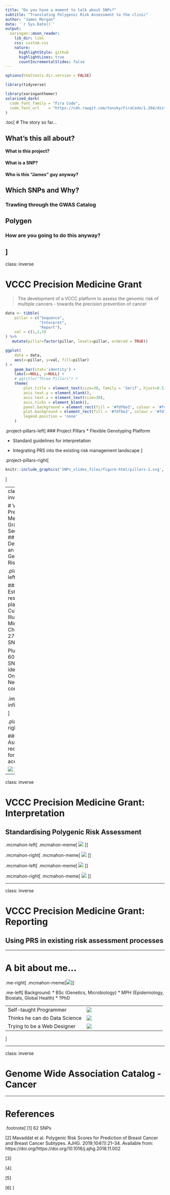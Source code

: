 ```yaml
---
title: "Do you have a moment to talk about SNPs?"
subtitle: "Translating Polygenic Risk Assessment to the clinic"
author: "James Morgan"
date: '`r Sys.Date()`'
output:
  xaringan::moon_reader:
    lib_dir: libs
    css: custom.css
    nature:
      highlightStyle: github
      highlightLines: true
      countIncrementalSlides: false
---
```


```r
options(htmltools.dir.version = FALSE)

library(tidyverse)
```

```r
library(xaringanthemer)
solarized_dark(
  code_font_family = "Fira Code",
  code_font_url    = "https://cdn.rawgit.com/tonsky/FiraCode/1.204/distr/fira_code.css"
)
```

.toc[
# The story so far...

## What's this all about?
#### What is this project?
#### What is a SNP?
#### Who is this "James" guy anyway? 

## Which SNPs and Why?
### Trawling through the GWAS Catalog 

## Polygen 
### How are you going to do this anyway?
]
---
class: inverse 

# VCCC Precision Medicine Grant 

> The development of a VCCC platform to assess the genomic risk of multiple cancers - towards the precision prevention of cancer


```r
data <- tibble(
    pillar = c("Sequence",
               "Interpret",
               "Report"),
    val = c(1,1,1)
) %>% 
   mutate(pillar=factor(pillar, levels=pillar, ordered = TRUE)) 

ggplot(
    data = data,
    aes(x=pillar, y=val, fill=pillar)
) +
    geom_bar(stat='identity') +
    labs(x=NULL, y=NULL) +
    # ggtitle("Three Pillars") +
    theme(
        plot.title = element_text(size=30, family = 'Serif', hjust=0.5),
        axis.text.y = element_blank(),
        axis.text.x = element_text(size=30),
        axis.ticks = element_blank(),
        panel.background = element_rect(fill = '#fdf6e3', colour = '#fdf6e3'),
        plot.background = element_rect(fill = '#fdf6e3', colour = '#fdf6e3'),
        legend.position = 'none'
    )
```


.project-pillars-left[
### Project Pillars
* Flexible Genotyping Platform
    
* Standard guidelines for interpretation

* Integrating PRS into the existing risk management landscape
]

.project-pillars-right[
```r
knitr::include_graphics('SNPs_slides_files/figure-html/pillars-1.svg', dpi = NA)
```
]

---
class: inverse

# VCCC Precision Medicine Grant: Sequencing 
## Developing an optimal Genomic Risk platform

.platform-left[

### 1. Establish a research platform 
Custom Illumina Microarray Chip 
- 270,000 SNP Core

Plus 600,000 SNPs identified by OncoArray Network contributors: 

<ul>
    <li title="Genetic Associations and Mechanisms in Oncology">GAME-ON</li>
    <li title="Breast Cancer Association Consortium">BCAC</li>
    <li title="Ovarian Cancer Association Consortium">OCAC</li>
    <li title="Consortium of Investigators of Modifiers of BRCA1/2">CIMBA</li>
</ul>

.img-infinium[![](SNPs_slides_files/images/infinium.png)]

]


.platform-right[

### 2. Assess requirements for clinical accreditation 

![](SNPs_slides_files/images/nata.jpg)
]

---

class: inverse

# VCCC Precision Medicine Grant: Interpretation
## Standardising Polygenic Risk Assessment

.mcmahon-left[
.mcmahon-meme[
![](SNPs_slides_files/images/mcmahon-1.jfif)
<p>BRCA Plus Panel</p><br />
]
]

.mcmahon-right[
.mcmahon-meme[
![](SNPs_slides_files/images/mcmahon-2.jfif)
<p>62 SNP iCOGS Breast Score (2015)<sup>1</sup></p>
<p>0.619&lt;AUC&lt;0.627</p>
]
]

.mcmahon-left[
.mcmahon-meme[
![](SNPs_slides_files/images/mcmahon-3.jfif)
<p>313 SNP Score (2018)<sup>2</sup></p>
<p>0.628&lt;AUC&lt;0.651</p>
]
]

.mcmahon-right[
.mcmahon-meme[
![](SNPs_slides_files/images/mcmahon-4.jfif)
<p>Clinically valid multi-cancer PRS informing management of high-risk variants & lifestyle factors (<em>2023?</em>)</p>
]
]

---

class: inverse

# VCCC Precision Medicine Grant: Reporting
## Using PRS in existing risk assessment processes

---

# A bit about me...

.me-right[
.mcmahon-meme[![](SNPs_slides_files/images/JM.jfif)]
]

.me-left[
Background:
* BSc (Genetics, Microbiology)
* MPH (Epidemiology, Biostats, Global Health)
* ?PhD 

||
-|-
Self-taught Programmer | ![](SNPs_slides_files/images/python.png) | ![](SNPs_slides_files/images/R_logo.png)
Thinks he can do Data Science |  ![](SNPs_slides_files/images/dsc.jfif) | .eqn[ $$p(X)=\beta\_{0}+\beta\_{1}X$$]
Trying to be a Web Designer | ![](SNPs_slides_files/images/django.png) | ![](SNPs_slides_files/images/web.jfif)

]

---

class: inverse

# Genome Wide Association Catalog - Cancer

---

# References

.footnote[
[1] 62 SNPs

[2] Mavaddat et al. Polygenic Risk Scores for Prediction of Breast Cancer and Breast Cancer Subtypes. AJHG. 2019;104(1):21–34. Available from: https://doi.org/https://doi.org/10.1016/j.ajhg.2018.11.002

[3]

[4]

[5]

[6]
]

